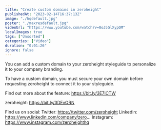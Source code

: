 ```yaml
---
title: "Create custom domains in zeroheight"
publishedAt: "2023-02-14T16:37:13Z"
image: "./hqdefault.jpg"
poster: "./maxresdefault.jpg"
videoUrl: "https://www.youtube.com/watch?v=8oJ5GlXypQM"
localImages: true
tags: ["Unsorted"]
categories: ["Video"]
duration: "0:01:26"
ignore: false
---
```


You can add a custom domain to your zeroheight styleguide to personalize it to your company branding.

To have a custom domain, you must secure your own domain before requesting zeroheight to connect it to your styleguide.

Find out more about the feature: https://bit.ly/3E7ICTW

zeroheight: https://bit.ly/3DEvORN

Find us on social:
Twitter: https://twitter.com/zeroheight
LinkedIn: https://www.linkedin.com/company/zero...
Instagram: https://www.instagram.com/zeroheighthq
